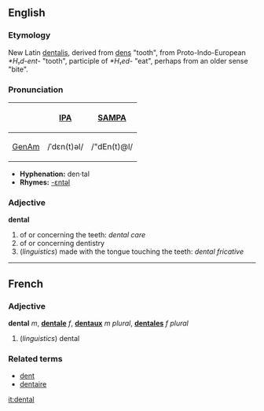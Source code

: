 ==English==
===Etymology===
New Latin [[dentalis]], derived from [[dens]] "tooth", from Proto-Indo-European ''*H₁d-ent-'' "tooth", participle of ''*H₁ed-'' "eat", perhaps from an older sense "bite".

===Pronunciation===
{| border=1 cellpadding=5
! !! [[w:IPA|IPA]] !! [[w:SAMPA|SAMPA]]
|-
! [[GenAm]]
| /ˈdɛn(t)əl/ || /"dEn(t)@l/
|}

*'''Hyphenation:''' den·tal
*'''Rhymes:''' [[Rhymes:English:-ɛntəl|-ɛntəl]]

===Adjective===
'''dental'''
# of or concerning the teeth: ''dental care'' 
# of or concerning dentistry
# (''linguistics'') made with the tongue touching the teeth: ''dental fricative''

----
==French==
===Adjective===
'''dental''' ''m'', '''[[dentale]]''' ''f'', '''[[dentaux]]''' ''m plural'', '''[[dentales]]''' ''f plural''

#(''linguistics'') dental

===Related terms===
*[[dent]]
*[[dentaire]]

[[it:dental]]